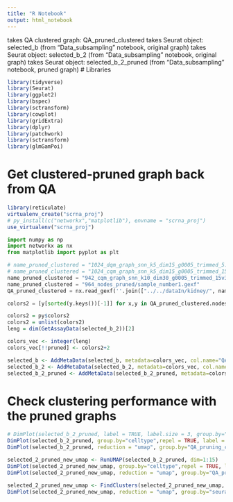 ```yaml
---
title: "R Notebook"
output: html_notebook
---
```

takes QA clustered graph:   QA_pruned_clustered
takes Seurat object:        selected_b              (from "Data_subsampling" notebook, original graph)
takes Seurat object:        selected_b_2            (from "Data_subsampling" notebook, original graph)
takes Seurat object:        selected_b_2_pruned     (from "Data_subsampling" notebook, pruned graph)
# Libraries
```r
library(tidyverse)
library(Seurat)
library(ggplot2)
library(bspec)
library(sctransform)
library(cowplot)
library(gridExtra)
library(dplyr)
library(patchwork)
library(sctransform)
library(glmGamPoi)
```

# Get clustered-pruned graph back from QA
```r
library(reticulate)
virtualenv_create("scrna_proj")
# py_install(c("networkx","matplotlib"), envname = "scrna_proj")
use_virtualenv("scrna_proj")
```

```python
import numpy as np
import networkx as nx
from matplotlib import pyplot as plt
```

```python
# name_pruned_clustered = "1024_dqm_graph_snn_k5_dim15_g0005_trimmed_5.gexf"
# name_pruned_clustered = "1024_cqm_graph_snn_k5_dim15_g0005_trimmed_15.gexf"
name_pruned_clustered = "942_cqm_graph_snn_k10_dim30_g0005_trimmed_15v3.gexf"
name_pruned_clustered = "964_nodes_pruned/sample_number1.gexf"
QA_pruned_clustered = nx.read_gexf(''.join(["../../dataIn/kidney/", name_pruned_clustered]))

colors2 = [y[sorted(y.keys())[-1]] for x,y in QA_pruned_clustered.nodes(data=True)]
```

```r
colors2 = py$colors2
colors2 = unlist(colors2)
leng = dim(GetAssayData(selected_b_2))[2]

colors_vec <- integer(leng)
colors_vec[!!pruned] <- colors2+2

selected_b <- AddMetaData(selected_b, metadata=colors_vec, col.name="QA_pruning_clusters")
selected_b_2 <- AddMetaData(selected_b_2, metadata=colors_vec, col.name="QA_pruning_clusters")
selected_b_2_pruned <- AddMetaData(selected_b_2_pruned, metadata=colors2, col.name="QA_pruning_clusters")
```

# Check clustering performance with the pruned graphs
```r
# DimPlot(selected_b_2_pruned, label = TRUE, label.size = 3, group.by="seurat_clusters") #+ NoLegend()
DimPlot(selected_b_2_pruned, group.by="celltype",repel = TRUE, label = TRUE, label.size = 3) #+ NoLegend()
DimPlot(selected_b_2_pruned, reduction = "umap", group.by="QA_pruning_clusters", label = TRUE)
```

```r
selected_2_pruned_new_umap <- RunUMAP(selected_b_2_pruned, dim=1:15)
DimPlot(selected_2_pruned_new_umap, group.by="celltype",repel = TRUE, label = TRUE, label.size = 3) #+ NoLegend()
DimPlot(selected_2_pruned_new_umap, reduction = "umap", group.by="QA_pruning_clusters", label = TRUE)
```

```r
selected_2_pruned_new_umap <- FindClusters(selected_2_pruned_new_umap, verbose = FALSE, resolution = 0.35, algorithm = 1)
DimPlot(selected_2_pruned_new_umap, reduction = "umap", group.by="seurat_clusters", label = TRUE)
```
